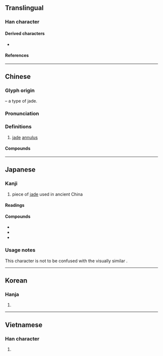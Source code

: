 {{also|壁}}
{{character info/new}}
==Translingual==

===Han character===
{{Han char|rn=96|rad=玉|as=13|sn=18|four=70103|canj=SJMGI|ids=⿱辟玉}}

====Derived characters====
* {{l|mul|[[𬉭]]}}

====References====
{{Han ref|kx=0742.290|dkj=21269|dj=1151.350|hdz=21142.160|uh=74A7}}

----

==Chinese==
{{zh-forms}}
{{zh-wp|zh:璧|en:Bi (jade)}}

===Glyph origin===
{{Han etym}}
{{Han compound|辟|玉|ls=psc|c1=p|c2=s}} – a type of jade.

===Pronunciation===
{{zh-pron
|m=bì
|c=bik1,bik3
|h=pfs=
|md=
|mn=qz:phiak/tw,xm,zz:phek/qz:piak/xm,zz:pek
|w=
|mc=y
|oc=y
|cat=n
}}

===Definitions===
{{zh-hanzi}}

# [[jade]] [[annulus]]

====Compounds====
{{zh-der|反璧|和璧|垂璧|和氏璧|完璧歸趙|夜光璧|中西合璧|合璧|圭璧|尺璧|寸陰尺璧|匹夫懷璧|完璧|夫婦合璧|寒璧|和璧隋珠|合璧連珠|原璧歸趙|奉璧|白璧青蠅|白璧微瑕|拱璧|璧趙|璧合珠連|璧人|白璧無瑕|秦庭歸璧|破璧毀珪|珠沉璧碎|璧田|珠聯璧合|白璧之瑕|白璧|璧還|璧謝|璧璫|璧月|璧日|璧回|璧合珠聯|珍同拱璧|懷璧其罪|棄璧負嬰|捐金抵璧|日月合璧|系璧|餘珍璧謝|連璧|銜璧|面縛銜璧|遺珠棄璧|還珠返璧|連城璧|返璧|連珠合璧}}

----

==Japanese==
{{wp|lang=ja}}

===Kanji===
{{ja-kanji|grade=|rs=玉13}}

# piece of [[jade]] used in ancient China

====Readings====
{{ja-readings
|goon=ひゃく
|kanon=へき
|kun=たま-
}}

====Compounds====
{{der-top|Compounds}}
* {{ja-r|完璧|かんぺき}}
* {{ja-r|圭璧|けいへき}}
* {{ja-r|双璧|そうへき}}
{{der-bottom}}

===Usage notes===
This character is not to be confused with the visually similar {{l|ja|壁}}.

----

==Korean==

===Hanja===
{{ko-hanja|hangeul=벽|eumhun=|rv=byeok|mr=pyŏk|y=pyek}}

# {{rfdef|ko|sort=玉13}}

----

==Vietnamese==

===Han character===
{{vi-hantu|[[bích]], [[bệch]], [[bịch]], [[vách]]|rs=玉13}}

# {{rfdef|vi|sort=玉13}}
